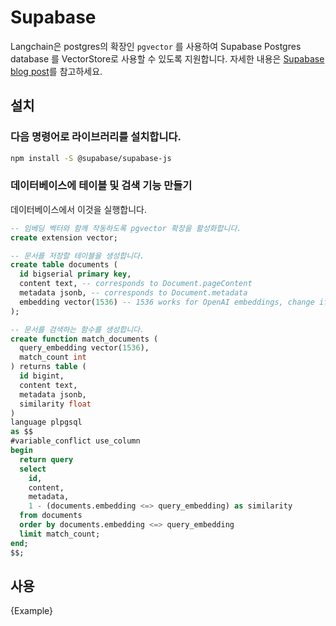 # Supabase

Langchain은 postgres의 확장인 `pgvector` 를 사용하여 Supabase Postgres database 를 VectorStore로 사용할 수 있도록 지원합니다. 자세한 내용은 [Supabase blog post](https://supabase.com/blog/openai-embeddings-postgres-vector)를 참고하세요.

## 설치

### 다음 명령어로 라이브러리를 설치합니다.

```bash npm2yarn
npm install -S @supabase/supabase-js
```

### 데이터베이스에 테이블 및 검색 기능 만들기

데이터베이스에서 이것을 실행합니다.

```sql
-- 임베딩 벡터와 함께 작동하도록 pgvector 확장을 활성화합니다.
create extension vector;

-- 문서를 저장할 테이블을 생성합니다.
create table documents (
  id bigserial primary key,
  content text, -- corresponds to Document.pageContent
  metadata jsonb, -- corresponds to Document.metadata
  embedding vector(1536) -- 1536 works for OpenAI embeddings, change if needed
);

-- 문서를 검색하는 함수를 생성합니다.
create function match_documents (
  query_embedding vector(1536),
  match_count int
) returns table (
  id bigint,
  content text,
  metadata jsonb,
  similarity float
)
language plpgsql
as $$
#variable_conflict use_column
begin
  return query
  select
    id,
    content,
    metadata,
    1 - (documents.embedding <=> query_embedding) as similarity
  from documents
  order by documents.embedding <=> query_embedding
  limit match_count;
end;
$$;
```

## 사용


<CodeBlock language="typescript">{Example}</CodeBlock>
